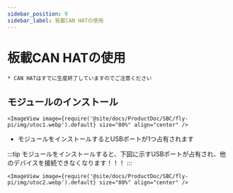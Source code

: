 ```yaml
---
sidebar_position: 9
sidebar_label: 板載CAN HATの使用
---
```




# 板載CAN HATの使用

    * CAN HATはすでに生産終了していますのでご注意ください

## モジュールのインストール

    <ImageView image={require('@site/docs/ProductDoc/SBC/fly-pi/img/utoc1.webp').default} size="80%" align="center" />

* モジュールをインストールするとUSBポートが1つ占有されます

:::tip
モジュールをインストールすると、下図に示すUSBポートが占有され、他のデバイスを接続できなくなります！！！
:::

    <ImageView image={require('@site/docs/ProductDoc/SBC/fly-pi/img/utoc2.webp').default} size="80%" align="center" />
